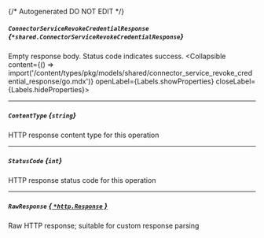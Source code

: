 {/* Autogenerated DO NOT EDIT  */}

##### `ConnectorServiceRevokeCredentialResponse` *{`*shared.ConnectorServiceRevokeCredentialResponse`}*
Empty response body. Status code indicates success.
<Collapsible content={() => import('/content/types/pkg/models/shared/connector_service_revoke_credential_response/go.mdx')} openLabel={Labels.showProperties} closeLabel={Labels.hideProperties}>
</Collapsible>

---
##### `ContentType` *{`string`}*
HTTP response content type for this operation

---
##### `StatusCode` *{`int`}*
HTTP response status code for this operation

---
##### `RawResponse` [*{ `*http.Response` }*](https://pkg.go.dev/net/http#Response)
Raw HTTP response; suitable for custom response parsing


